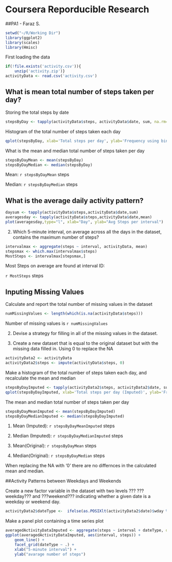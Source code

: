 # Coursera Reporducible Research
##PA1 - Faraz S.

 
```{r}
setwd("~/R/Working Dir")
library(ggplot2)
library(scales)
library(Hmisc)
```

First loading the data

```{r}

if(!file.exists('activity.csv')){
    unzip('activity.zip')}
activityData <- read.csv('activity.csv')

```


## What is mean total number of steps taken per day?

Storing the total steps by date
```{r}

stepsByDay <- tapply(activityData$steps, activityData$date, sum, na.rm=TRUE)
```

Histogram of the total number of steps taken each day
```{r}
qplot(stepsByDay, xlab='Total steps per day', ylab='Frequency using binwith 500', binwidth=500)

```

What is the mean and median total number of steps taken per day
```{r}
stepsByDayMean <- mean(stepsByDay)
stepsByDayMedian <- median(stepsByDay)
```

Mean: `r stepsByDayMean` steps

Median: `r stepsByDayMedian` steps

## What is the average daily activity pattern?

```{r}
daysum <- tapply(activityData$steps,activityData$date,sum)
averagesday <- tapply(activityData$steps,activityData$date,mean)
plot(averagesday,type="l", xlab="Day", ylab="Avg Steps per interval")
```



2. Which 5-minute interval, on average across all the days in the dataset, contains the maximum number of steps?
```{r}
intervalmax <- aggregate(steps ~ interval, activityData, mean)
stepsmax <- which.max(intervalmax$steps)
MostSteps <- intervalmax[stepsmax,]
```


Most Steps on average are found at interval ID: 

`r MostSteps` steps


## Inputing Missing Values

Calculate and report the total number of missing values in the dataset
```{r}
numMissingValues <- length(which(is.na(activityData$steps)))
```

Number of missing values is `r numMissingValues`


2. Devise a strategy for filling in all of the missing values in the dataset.

3. Create a new dataset that is equal to the original dataset but with the missing data filled in. Using 0 to replace the NA
```{r}
activityData2 <- activityData
activityData2$steps <- impute(activityData$steps, 0)
```

Make a histogram of the total number of steps taken each day, and recalculate the mean and median
```{r}
stepsByDayImputed <- tapply(activityData2$steps, activityData2$date, sum)
qplot(stepsByDayImputed, xlab='Total steps per day (Imputed)', ylab='Frequency using binwith 500', binwidth=500)
```

The mean and median total number of steps taken per day
```{r}
stepsByDayMeanImputed <- mean(stepsByDayImputed)
stepsByDayMedianImputed <- median(stepsByDayImputed)
```

1. Mean (Imputed): `r stepsByDayMeanImputed` steps
2. Median (Imputed): `r stepsByDayMedianImputed` steps

1. Mean(Original): `r stepsByDayMean` steps
2. Median(Original): `r stepsByDayMedian` steps

When replacing the NA with '0' there are no differnces in the calculated mean and median.

##Activity Patterns between Weekdays and Weekends

Create a new factor variable in the dataset with two levels ??? ???weekday??? and ???weekend??? indicating whether a given date is a weekday or weekend day.
```{r}
activityData2$dateType <-  ifelse(as.POSIXlt(activityData2$date)$wday %in% c(0,6), 'weekend', 'weekday')
```

Make a panel plot containing a time series plot
```{r}
averagedActivityDataImputed <- aggregate(steps ~ interval + dateType, data=activityData2, mean)
ggplot(averagedActivityDataImputed, aes(interval, steps)) + 
    geom_line() + 
    facet_grid(dateType ~ .) +
    xlab("5-minute interval") + 
    ylab("avarage number of steps")
```

